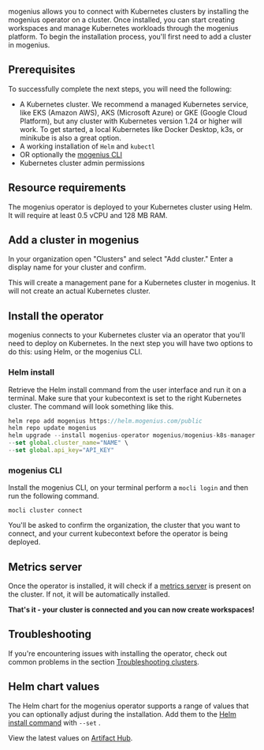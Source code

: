 ﻿---
sidebar_position: "1"
description: "Connect your own Kubernetes cluster by installing the mogenius operator on the cluster."
---

mogenius allows you to connect with Kubernetes clusters by installing the mogenius operator on a cluster. Once installed, you can start creating workspaces and manage Kubernetes workloads through the mogenius platform. To begin the installation process, you'll first need to add a cluster in mogenius.

## Prerequisites

To successfully complete the next steps, you will need the following:

- A Kubernetes cluster. We recommend a managed Kubernetes service, like EKS (Amazon AWS), AKS (Microsoft Azure) or GKE (Google Cloud Platform), but any cluster with Kubernetes version 1.24 or higher will work. To get started, a local Kubernetes like Docker Desktop, k3s, or minikube is also a great option.
- A working installation of `Helm` and `kubectl`
- OR optionally the [mogenius CLI](./workspaces/mogenius-CLI.md)
- Kubernetes cluster admin permissions

## Resource requirements

The mogenius operator is deployed to your Kubernetes cluster using Helm. It will require at least 0.5 vCPU and 128 MB RAM.

## Add a cluster in mogenius

In your organization open "Clusters" and select "Add cluster." Enter a display name for your cluster and confirm.

<Note>
  This will create a management pane for a Kubernetes cluster in mogenius. It will not create an actual Kubernetes cluster.
</Note>

## Install the operator

mogenius connects to your Kubernetes cluster via an operator that you'll need to deploy on Kubernetes. In the next step you will have two options to do this: using Helm, or the mogenius CLI.

### Helm install

Retrieve the Helm install command from the user interface and run it on a terminal. Make sure that your kubecontext is set to the right Kubernetes cluster. The command will look something like this.

```jsx title="mogenius operator Helm install"
helm repo add mogenius https://helm.mogenius.com/public
helm repo update mogenius
helm upgrade --install mogenius-operator mogenius/mogenius-k8s-manager -n mogenius --create-namespace --wait \
--set global.cluster_name="NAME" \
--set global.api_key="API_KEY"
```

### mogenius CLI

Install the mogenius CLI, on your terminal perform a `mocli login` and then run the following command.

```jsx" title="Installation via mogenius CLI"
mocli cluster connect
```

You'll be asked to confirm the organization, the cluster that you want to connect, and your current kubecontext before the operator is being deployed.

## Metrics server

Once the operator is installed, it will check if a [metrics server](https://github.com/kubernetes-sigs/metrics-server) is present on the cluster. If not, it will be automatically installed.

**That's it - your cluster is connected and you can now create workspaces\!**

## Troubleshooting

If you're encountering issues with installing the operator, check out common problems in the section [Troubleshooting clusters](./troubleshooting-clusters.md).

## Helm chart values

The Helm chart for the mogenius operator supports a range of values that you can optionally adjust during the installation. Add them to the [Helm install command](https://docs.mogenius.com/documentation/cluster-management/installing-mogenius#helm-install) with `--set` .

View the latest values on [Artifact Hub](https://artifacthub.io/packages/helm/mogenius/mogenius-k8s-manager#values).